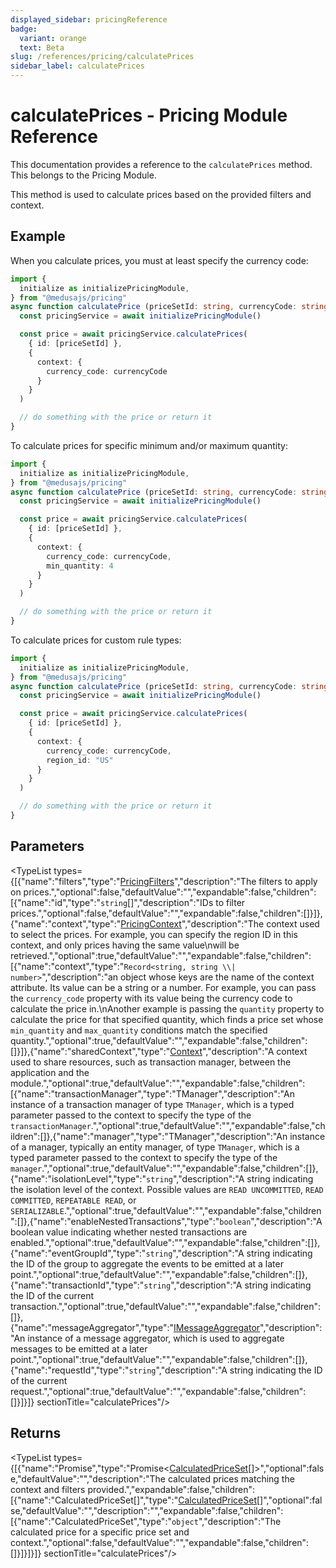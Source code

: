 ```yaml
---
displayed_sidebar: pricingReference
badge:
  variant: orange
  text: Beta
slug: /references/pricing/calculatePrices
sidebar_label: calculatePrices
---
```



# calculatePrices - Pricing Module Reference

This documentation provides a reference to the `calculatePrices` method. This belongs to the Pricing Module.

This method is used to calculate prices based on the provided filters and context.

## Example

When you calculate prices, you must at least specify the currency code:

```ts
import {
  initialize as initializePricingModule,
} from "@medusajs/pricing"
async function calculatePrice (priceSetId: string, currencyCode: string) {
  const pricingService = await initializePricingModule()

  const price = await pricingService.calculatePrices(
    { id: [priceSetId] },
    {
      context: {
        currency_code: currencyCode
      }
    }
  )

  // do something with the price or return it
}
```

To calculate prices for specific minimum and/or maximum quantity:

```ts
import {
  initialize as initializePricingModule,
} from "@medusajs/pricing"
async function calculatePrice (priceSetId: string, currencyCode: string) {
  const pricingService = await initializePricingModule()

  const price = await pricingService.calculatePrices(
    { id: [priceSetId] },
    {
      context: {
        currency_code: currencyCode,
        min_quantity: 4
      }
    }
  )

  // do something with the price or return it
}
```

To calculate prices for custom rule types:

```ts
import {
  initialize as initializePricingModule,
} from "@medusajs/pricing"
async function calculatePrice (priceSetId: string, currencyCode: string) {
  const pricingService = await initializePricingModule()

  const price = await pricingService.calculatePrices(
    { id: [priceSetId] },
    {
      context: {
        currency_code: currencyCode,
        region_id: "US"
      }
    }
  )

  // do something with the price or return it
}
```

## Parameters

<TypeList types={[{"name":"filters","type":"[PricingFilters](../../interfaces/pricing.PricingFilters.mdx)","description":"The filters to apply on prices.","optional":false,"defaultValue":"","expandable":false,"children":[{"name":"id","type":"`string`[]","description":"IDs to filter prices.","optional":false,"defaultValue":"","expandable":false,"children":[]}]},{"name":"context","type":"[PricingContext](../../interfaces/pricing.PricingContext.mdx)","description":"The context used to select the prices. For example, you can specify the region ID in this context, and only prices having the same value\nwill be retrieved.","optional":true,"defaultValue":"","expandable":false,"children":[{"name":"context","type":"`Record<string, string \\| number>`","description":"an object whose keys are the name of the context attribute. Its value can be a string or a number. For example, you can pass the `currency_code` property with its value being the currency code to calculate the price in.\nAnother example is passing the `quantity` property to calculate the price for that specified quantity, which finds a price set whose `min_quantity` and `max_quantity` conditions match the specified quantity.","optional":true,"defaultValue":"","expandable":false,"children":[]}]},{"name":"sharedContext","type":"[Context](../../interfaces/pricing.Context.mdx)","description":"A context used to share resources, such as transaction manager, between the application and the module.","optional":true,"defaultValue":"","expandable":false,"children":[{"name":"transactionManager","type":"TManager","description":"An instance of a transaction manager of type `TManager`, which is a typed parameter passed to the context to specify the type of the `transactionManager`.","optional":true,"defaultValue":"","expandable":false,"children":[]},{"name":"manager","type":"TManager","description":"An instance of a manager, typically an entity manager, of type `TManager`, which is a typed parameter passed to the context to specify the type of the `manager`.","optional":true,"defaultValue":"","expandable":false,"children":[]},{"name":"isolationLevel","type":"`string`","description":"A string indicating the isolation level of the context. Possible values are `READ UNCOMMITTED`, `READ COMMITTED`, `REPEATABLE READ`, or `SERIALIZABLE`.","optional":true,"defaultValue":"","expandable":false,"children":[]},{"name":"enableNestedTransactions","type":"`boolean`","description":"A boolean value indicating whether nested transactions are enabled.","optional":true,"defaultValue":"","expandable":false,"children":[]},{"name":"eventGroupId","type":"`string`","description":"A string indicating the ID of the group to aggregate the events to be emitted at a later point.","optional":true,"defaultValue":"","expandable":false,"children":[]},{"name":"transactionId","type":"`string`","description":"A string indicating the ID of the current transaction.","optional":true,"defaultValue":"","expandable":false,"children":[]},{"name":"messageAggregator","type":"[IMessageAggregator](../../interfaces/pricing.IMessageAggregator.mdx)","description":"An instance of a message aggregator, which is used to aggregate messages to be emitted at a later point.","optional":true,"defaultValue":"","expandable":false,"children":[]},{"name":"requestId","type":"`string`","description":"A string indicating the ID of the current request.","optional":true,"defaultValue":"","expandable":false,"children":[]}]}]}  sectionTitle="calculatePrices"/>

## Returns

<TypeList types={[{"name":"Promise","type":"Promise&#60;[CalculatedPriceSet](../../interfaces/pricing.CalculatedPriceSet.mdx)[]&#62;","optional":false,"defaultValue":"","description":"The calculated prices matching the context and filters provided.","expandable":false,"children":[{"name":"CalculatedPriceSet[]","type":"[CalculatedPriceSet](../../interfaces/pricing.CalculatedPriceSet.mdx)[]","optional":false,"defaultValue":"","description":"","expandable":false,"children":[{"name":"CalculatedPriceSet","type":"`object`","description":"The calculated price for a specific price set and context.","optional":false,"defaultValue":"","expandable":false,"children":[]}]}]}]}  sectionTitle="calculatePrices"/>
